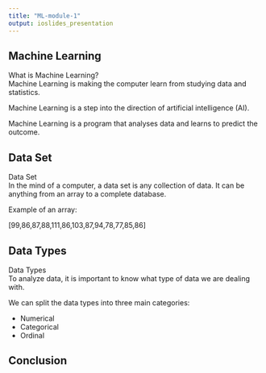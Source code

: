 ```yaml
---
title: "ML-module-1"
output: ioslides_presentation
---
```


## Machine Learning
What is Machine Learning? <br />
Machine Learning is making the computer learn from studying data and statistics. <br />

Machine Learning is a step into the direction of artificial intelligence (AI). <br />

Machine Learning is a program that analyses data and learns to predict the outcome.

## Data Set
Data Set<br />
In the mind of a computer, a data set is any collection of data. It can be anything from an array to a complete database.<br />

Example of an array:<br />

[99,86,87,88,111,86,103,87,94,78,77,85,86]

## Data Types
Data Types <br />
To analyze data, it is important to know what type of data we are dealing with. <br />

We can split the data types into three main categories: <br />

- Numerical <br />
- Categorical <br />
- Ordinal

## Conclusion
